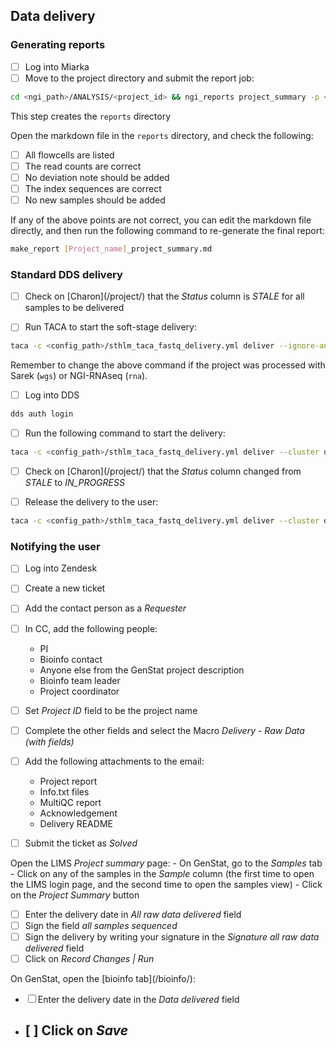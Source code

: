 
## Data delivery

### Generating reports

- [ ] Log into Miarka
- [ ] Move to the project directory and submit the report job:
```bash
cd <ngi_path>/ANALYSIS/<project_id> && ngi_reports project_summary -p <project_id> -s '<author_name>'`
```

This step creates the `reports` directory

Open the markdown file in the `reports` directory, and check the following:

- [ ] All flowcells are listed
- [ ] The read counts are correct
- [ ] No deviation note should be added
- [ ] The index sequences are correct
- [ ] No new samples should be added

If any of the above points are not correct, you can edit the markdown file directly, and then run the following command to re-generate the final report:
```bash
make_report [Project_name]_project_summary.md
```

### Standard DDS delivery

- [ ] Check on [Charon](<charon_url>/project/<project_id>) that the _Status_ column is _STALE_ for all samples to be delivered

- [ ] Run TACA to start the soft-stage delivery:
```bash
taca -c <config_path>/sthlm_taca_fastq_delivery.yml deliver --ignore-analysis-status --stage_only project <project_id>
```

::: {.callout-note}
Remember to change the above command if the project was processed with Sarek (`wgs`) or NGI-RNAseq (`rna`).
:::

- [ ] Log into DDS
```bash
dds auth login
```

- [ ] Run the following command to start the delivery:
```bash
taca -c <config_path>/sthlm_taca_fastq_delivery.yml deliver --cluster dds project <project_id>
```

- [ ] Check on [Charon](<charon_url>/project/<project_id>) that the _Status_ column changed from _STALE_ to *IN_PROGRESS*

- [ ] Release the delivery to the user:
```bash
taca -c <config_path>/sthlm_taca_fastq_delivery.yml deliver --cluster dds release-dds-project --dds_project <project_name> --no-dds-mail <project_id>
```

### Notifying the user

- [ ] Log into Zendesk

- [ ] Create a new ticket
- [ ] Add the contact person as a _Requester_
- [ ] In CC, add the following people:
  - PI
  - Bioinfo contact
  - Anyone else from the GenStat project description
  - Bioinfo team leader
  - Project coordinator
- [ ] Set _Project ID_ field to be the project name
- [ ] Complete the other fields and select the Macro _Delivery - Raw Data (with fields)_
- [ ] Add the following attachments to the email:
  - Project report
  - Info.txt files
  - MultiQC report
  - Acknowledgement
  - Delivery README
- [ ] Submit the ticket as _Solved_

Open the LIMS _Project summary_ page:
- On GenStat, go to the _Samples_ tab
- Click on any of the samples in the _Sample_ column (the first time to open the LIMS login page, and the second time to open the samples view)
- Click on the _Project Summary_ button

- [ ] Enter the delivery date in _All raw data delivered_ field
- [ ] Sign the field _all samples sequenced_
- [ ] Sign the delivery by writing your signature in the _Signature all raw data delivered_ field
- [ ] Click on _Record Changes | Run_

On GenStat, open the [bioinfo tab](<genstat_url>/bioinfo/<project_id>):

- [ ] Enter the delivery date in the _Data delivered_ field
- [ ] Click on _Save_
---
